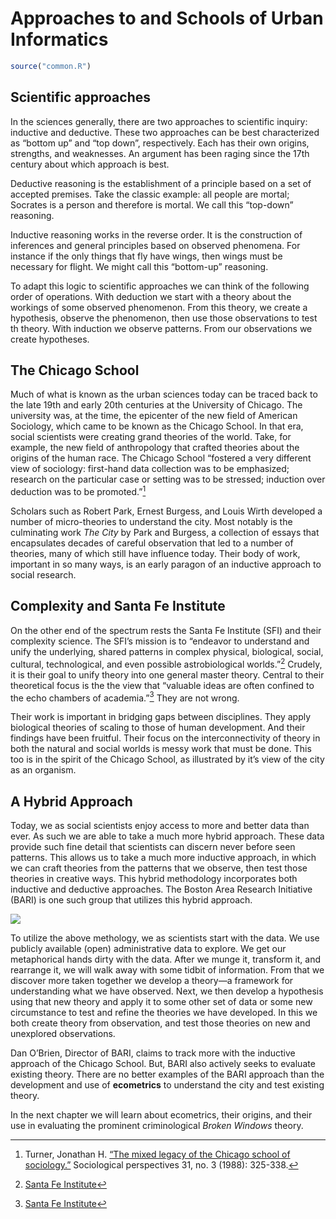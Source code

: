# Approaches to and Schools of Urban Informatics 

```r
source("common.R")
```

## Scientific approaches

In the sciences generally, there are two approaches to scientific inquiry: inductive and deductive. These two approaches can be best characterized as "bottom up" and "top down", respectively. Each has their own origins, strengths, and weaknesses. An argument has been raging since the 17th century about which approach is best.

Deductive reasoning is the establishment of a principle based on a set of accepted premises. Take the classic example: all people are mortal; Socrates is a person and therefore is mortal. We call this "top-down" reasoning.

Inductive reasoning works in the reverse order. It is the construction of inferences and general principles based on observed phenomena. For instance if the only things that fly have wings, then wings must be necessary for flight. We might call this "bottom-up" reasoning.

To adapt this logic to scientific approaches we can think of the following order of operations. With deduction we start with a theory about the workings of some observed phenomenon. From this theory, we create a hypothesis, observe the phenomenon, then use those observations to test th theory. With induction we observe patterns. From our observations we create hypotheses.

## The Chicago School

Much of what is known as the urban sciences today can be traced back to the late 19th and early 20th centuries at the University of Chicago. The university was, at the time, the epicenter of the new field of American Sociology, which came to be known as the Chicago School. In that era, social scientists were creating grand theories of the world. Take, for example, the new field of anthropology that crafted theories about the origins of the human race. The Chicago School "fostered a very different view of sociology: first-hand data collection was to be emphasized; research on the particular case or setting was to be stressed; induction over deduction was to be promoted."[^turner] 

Scholars such as Robert Park, Ernest Burgess, and Louis Wirth developed a number of micro-theories to understand the city. Most notably is the culminating work _The City_ by Park and Burgess, a collection of essays that encapsulates decades of careful observation that led to a number of theories, many of which still have influence today. Their body of work, important in so many ways, is an early paragon of an inductive approach to social research. 

## Complexity and Santa Fe Institute 

On the other end of the spectrum rests the Santa Fe Institute (SFI) and their complexity science. The SFI's mission is to "endeavor to understand and unify the underlying, shared patterns in complex physical, biological, social, cultural, technological, and even possible astrobiological worlds."[^complexity] Crudely, it is their goal to unify theory into one general master theory. Central to their theoretical focus is the the view that "valuable ideas are often confined to the echo chambers of academia."[^complexity] They are not wrong. 

Their work is important in bridging gaps between disciplines. They apply biological theories of scaling to those of human development. And their findings have been fruitful. Their focus on the interconnectivity of theory in both the natural and social worlds is messy work that must be done. This too is in the spirit of the Chicago School, as illustrated by it's view of the city as an organism. 

## A Hybrid Approach 

Today, we as social scientists enjoy access to more and better data than ever. As such we are able to take a much more hybrid approach. These data provide such fine detail that scientists can discern never before seen patterns. This allows us to take a much more inductive approach, in which we can craft theories from the patterns that we observe, then test those theories in creative ways. This hybrid methodology incorporates both inductive and deductive approaches. The Boston Area Research Initiative (BARI) is one such group that utilizes this hybrid approach. 

![](static/hybrid-approach.png)

To utilize the above methology, we as scientists start with the data. We use publicly available (open) administrative data to explore. We get our metaphorical hands dirty with the data. After we munge it, transform it, and rearrange it, we will walk away with some tidbit of information. From that we discover more taken together we develop a theory—a framework for understanding what we have observed. Next, we then develop a hypothesis using that new theory and apply it to some other set of data or some new circumstance to test and refine the theories we have developed. In this we both create theory from observation, and test those theories on new and unexplored observations. 

Dan O'Brien, Director of BARI, claims to track more with the inductive approach of the Chicago School. But, BARI also actively seeks to evaluate existing theory. There are no better examples of the BARI approach than the development and use of **ecometrics** to understand the city and test existing theory.

In the next chapter we will learn about ecometrics, their origins, and their use in evaluating the prominent criminological _Broken Windows_ theory. 


[^turner]: Turner, Jonathan H. ["The mixed legacy of the Chicago school of sociology."](https://journals.sagepub.com/doi/10.2307/1389202) Sociological perspectives 31, no. 3 (1988): 325-338.
[^complexity]: [Santa Fe Institute](https://www.santafe.edu/about)